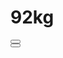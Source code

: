 # 92kg


<div className="flex">
  <div className="mr-2 w-1/3">
    <Button
      title="Make Environment"
      description="환경을 만들자!"
      query="/Diet/92kg"
    ></Button>
  </div>
  <div className="ml-2 mr-2 w-1/3">
    <Button
      title="Eating Style"
      description="밥 먹는 습관부터!"
      query="/Diet/92kg"
    ></Button>
  </div>
  <div className="ml-2 w-1/3"></div>
</div>
